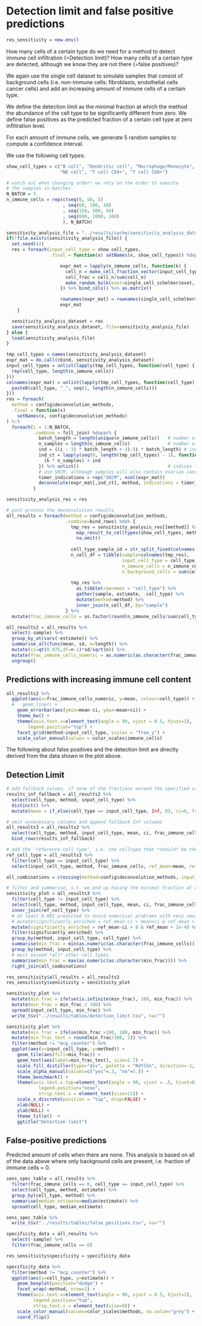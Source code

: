 # Detection limit and false positive predictions
```r
res_sensitivity = new.env()
```

How many cells of a certain type do we need for a method to detect immune cell infiltration (=Detection limit)?
How many cells of a certain type are detected, although we know they are not there (=false positives)?

We again use the single cell dataset to simulate samples that consist of background cells
(i.e. non-immune cells: fibroblasts, endothelial cells cancer cells) and add an increasing amount
of immune cells of a certain type.

We define the detection limit as the minimal fraction at which the method the abundance of the cell type to
be significantly different from zero. We define false positives as the predicted fraction of a certain cell type
at zero inflitration level.

For each amount of immune cells, we generate 5 random samples to compute a confidence interval.

We use the following cell types:
```r
show_cell_types = c("B cell", "Dendritic cell", "Macrophage/Monocyte",
                    "NK cell", "T cell CD4+", "T cell CD8+")
```

```r
# watch out when changing order! we rely on the order to execute
# the samples in batches. 
N_BATCH = 5
n_immune_cells = rep(c(seq(0, 50, 5)
                     , seq(60, 100, 10)
                     , seq(150, 500, 50)
                     , seq(600, 1000, 100)
                     ), N_BATCH)
```


```r
sensitivity_analysis_file = "../results/cache/sensitivity_analysis_dataset.rda"
if(!file.exists(sensitivity_analysis_file)) {
  set.seed(42)
  res = foreach(input_cell_type = show_cell_types,
                .final = function(x) setNames(x, show_cell_types)) %dopar% {

                    expr_mat = lapply(n_immune_cells, function(k) {
                      cell_n = make_cell_fraction_vector(input_cell_type, k)
                      cell_frac = cell_n/sum(cell_n)
                      make_random_bulk(eset=single_cell_schelker$eset, cell_fractions = cell_frac, n_cells = sum(cell_n))
                    }) %>% bind_cols() %>% as.matrix()

                    rownames(expr_mat) = rownames(single_cell_schelker$eset %>% exprs())
                    expr_mat
    }

  sensitivity_analysis_dataset = res
  save(sensitivity_analysis_dataset, file=sensitivity_analysis_file)
} else {
  load(sensitivity_analysis_file)
}
```

```r
tmp_cell_types = names(sensitivity_analysis_dataset)
expr_mat = do.call(cbind, sensitivity_analysis_dataset)
input_cell_types = unlist(lapply(tmp_cell_types, function(cell_type) {
  rep(cell_type, length(n_immune_cells))
}))
colnames(expr_mat) = unlist(lapply(tmp_cell_types, function(cell_type) {
  paste0(cell_type, "_", seq(1, length(n_immune_cells)))
}))
res = foreach(
  method = config$deconvolution_methods,
  .final = function(x)
    setNames(x, config$deconvolution_methods)
) %:%
  foreach(i = 1:N_BATCH,
          .combine = full_join) %dopar% {
            batch_length = length(unique(n_immune_cells))   # number of samplese per batch
            n_samples = length(n_immune_cells)              # number of samples per cell type
            ind = ((i - 1) * batch_length + 1):(i * batch_length) # indices for first cell type
            ind_ct = lapply(seq(0, length(tmp_cell_types) - 1), function(k) {
              (k * n_samples) + ind
            }) %>% unlist()                                 # indices for all cell types
            # use SKCM, although samples will also contain ovarian cancer acsites cells.
            timer_indications = rep("SKCM", ncol(expr_mat))
            deconvolute(expr_mat[,ind_ct], method, indications = timer_indications[ind_ct])
          }

sensitivity_analysis_res = res
```

```r
# post process the deconvolution results
all_results = foreach(method = config$deconvolution_methods,
                      .combine=bind_rows) %do% {
                        tmp_res = sensitivity_analysis_res[[method]] %>%
                          map_result_to_celltypes(show_cell_types, method) %>%
                          na.omit()
                        
                        cell_type_sample_id = str_split_fixed(colnames(tmp_res), "_", 2)
                        n_cell_df = tibble(sample=colnames(tmp_res),
                                           input_cell_type = cell_type_sample_id[,1],
                                           n_immune_cells = n_immune_cells[as.numeric(cell_type_sample_id[,2])],
                                           n_background_cells = sum(cell_types$n_background_cells))
                        
                        tmp_res %>%
                          as_tibble(rownames = "cell_type") %>%
                          gather(sample, estimate, -cell_type) %>%
                          mutate(method=method) %>%
                          inner_join(n_cell_df, by="sample")
                      } %>%
  mutate(frac_immune_cells = as.factor(round(n_immune_cells/sum(cell_types$n_background_cells) * 100, 2)))

all_results2 = all_results %>%
  select(-sample) %>%
  group_by_at(vars(-estimate)) %>%
  summarise_all(funs(mean, sd, n=length)) %>%
  mutate(ci=qt(0.975,df=n-1)*sd/sqrt(n)) %>%
  mutate(frac_immune_cells_numeric = as.numeric(as.character(frac_immune_cells))) %>% 
  ungroup()
```

## Predictions with increasing immune cell content
```r
all_results2 %>%
  ggplot(aes(x=frac_immune_cells_numeric, y=mean, colour=cell_type)) +
  #   geom_line() +
    geom_errorbar(aes(ymin=mean-ci, ymax=mean+ci)) +
    theme_bw() +
    theme(axis.text.x=element_text(angle = 90, vjust = 0.5, hjust=1),
        legend.position="top") +
    facet_grid(method~input_cell_type, scales = "free_y") +
    scale_color_manual(values = color_scales$immune_cells)
```

The following about false positives and the detection limit are directly
derived from the data shown in the plot above.

## Detection Limit

```r
# add fallback values, if none of the fractions exceed the specified value
results_inf_fallback = all_results2 %>%
  select(cell_type, method, input_cell_type) %>%
  distinct() %>%
  mutate(mean = if_else(cell_type == input_cell_type, Inf, 0), ci=0, frac_immune_cells = as.factor(Inf))

# omit unnecessary columns and append fallback Inf valuees
all_results3 = all_results2 %>%
  select(cell_type, method, input_cell_type, mean, ci, frac_immune_cells) %>%
  bind_rows(results_inf_fallback)

# add the 'reference cell type', i.e. the celltype that *should* be there as an additional column
ref_cell_type = all_results3 %>%
  filter(cell_type == input_cell_type) %>%
  select(input_cell_type, method, frac_immune_cells, ref_mean=mean, ref_ci=ci)

all_combinations = crossing(method=config$deconvolution_methods, input_cell_type=show_cell_types)

# filter and summarise, s.t. we end up having the minimal fraction at which the celltype is distinguishable from the others
sensitivity_plot = all_results3 %>%
  filter(cell_type != input_cell_type) %>%
  select(cell_type, method, input_cell_type, mean, ci, frac_immune_cells) %>%
  inner_join(ref_cell_type) %>%
  # at least 0.001 predicted to avoid numerical problems with very small values (-> xCell).
  # mutate(significantly_enriched = ref_mean-ci > mean+ci & ref_mean > 1e-3) %>%
  mutate(significantly_enriched = ref_mean-ci > 0 & ref_mean > 1e-4) %>%
  filter(significantly_enriched) %>%
  group_by(method, input_cell_type, cell_type) %>%
  summarise(min_frac = min(as.numeric(as.character(frac_immune_cells)))) %>%
  group_by(method, input_cell_type) %>%
  # must exceed *all* other cell types
  summarise(min_frac = max(as.numeric(as.character(min_frac)))) %>%
  right_join(all_combinations)

res_sensitivity$all_results = all_results3
res_sensitivity$sensitivity = sensitivity_plot
```

```r
sensitivity_plot %>%
  mutate(min_frac = ifelse(is.infinite(min_frac), 100, min_frac)) %>%
  mutate(min_frac = min_frac / 100) %>%
  spread(input_cell_type, min_frac) %>%
  write_tsv("../results/tables/detection_limit.tsv", na="")
```

```r
sensitivity_plot %>%
  mutate(min_frac = ifelse(min_frac >100, 100, min_frac)) %>%
  mutate(min_frac_text = round(min_frac/100, 2)) %>%
  filter(method != "mcp_counter") %>%
  ggplot(aes(x=input_cell_type, y=method)) +
    geom_tile(aes(fill=min_frac)) +
    geom_text(aes(label=min_frac_text), size=2.7) +
    scale_fill_distiller(type="div", palette = "RdYlGn", direction=-1, values=c(0, .02, .1, 1)) +
    scale_alpha_manual(values=c("yes"=.3, "no"=1.)) +
    theme_benchmark() +
    theme(axis.text.x.top=element_text(angle = 90, vjust = .5, hjust=0),
            legend.position="none",
            strip.text.x = element_text(size=11)) +
    scale_x_discrete(position = "top", drop=FALSE) +
    xlab(NULL) +
    ylab(NULL) +
    theme_title()  +
    ggtitle("Detection limit")

```


## False-positive predictions

Predicted amount of cells when there are none.
This analysis is based on all of the data above where only background cells are present, i.e. fraction of immune cells = 0.

```r
sens_spec_table = all_results %>%
  filter(frac_immune_cells == 0, cell_type == input_cell_type) %>%
  select(cell_type, method, estimate) %>%
  group_by(cell_type, method) %>%
  summarise(median_estimate=median(estimate)) %>%
  spread(cell_type, median_estimate)

sens_spec_table %>%
  write_tsv("../results/tables/false_positives.tsv", na="")
```

```r
specificity_data = all_results %>%
  select(-sample) %>%
  filter(frac_immune_cells == 0) 

res_sensitivity$specificity = specificity_data
```

```r
specificity_data %>%
  filter(method != "mcp_counter") %>% 
  ggplot(aes(x=cell_type, y=estimate)) +
    geom_boxplot(position="dodge") +
    facet_wrap(~method, nrow=1) +
    theme(axis.text.x=element_text(angle = 90, vjust = 0.5, hjust=1),
          legend.position="top",
          strip.text.x = element_text(size=9)) +
    scale_color_manual(values=color_scales$methods, na.value="grey") +
    coord_flip()
```

